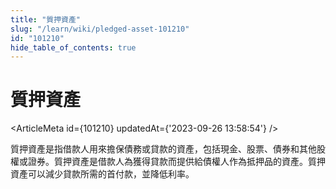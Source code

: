 ```yaml
---
title: "質押資產"
slug: "/learn/wiki/pledged-asset-101210"
id: "101210"
hide_table_of_contents: true
---
```



# 質押資產

<ArticleMeta id={101210} updatedAt={'2023-09-26 13:58:54'} />
<div className='border-solid border-b border-t-0 my-4 border-[var(--ifm-color-gray-300)]' />

質押資產是指借款人用來擔保債務或貸款的資產，包括現金、股票、債券和其他股權或證券。質押資產是借款人為獲得貸款而提供給債權人作為抵押品的資產。質押資產可以減少貸款所需的首付款，並降低利率。
